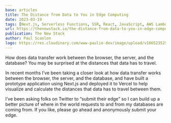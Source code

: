 ```yaml
---
base: articles
title: The Distance from Data to You in Edge Computing
date: 2023-03-19
tags: [Next.js, Serverless Functions, SSR, React, JavaScript, AWS Lambda, Serverless, PostgreSQL]
url: https://thenewstack.io/the-distance-from-data-to-you-in-edge-computing/
publication: The New Stack
author: Paul Scanlon
logo: https://res.cloudinary.com/www-paulie-dev/image/upload/v1665235257/paulie.dev/Logos/tns-logo_miu6qk.png
---
```


How does data transfer work between the browser, the server, and the database? You may be surprised at the distances
that data has to travel.

In recent months I’ve been taking a closer look at how data transfer works between the browser, the server, and the database, and have built a prototype application using Next.js and deployed it to Vercel to help visualize and calculate the distances that data has to travel between them.

I’ve been asking folks on Twitter to “submit their edge” so I can build up a better picture of where in the world requests to and from my databases are coming from. If you like, please go ahead and anonymously submit your edge.
